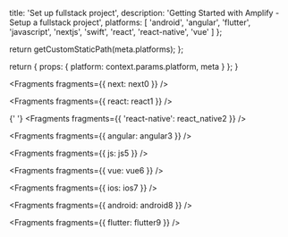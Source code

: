 
  title: 'Set up fullstack project',
  description: 'Getting Started with Amplify - Setup a fullstack project',
  platforms: [
    'android',
    'angular',
    'flutter',
    'javascript',
    'nextjs',
    'swift',
    'react',
    'react-native',
    'vue'
  ]
};

  return getCustomStaticPath(meta.platforms);
};

  return {
    props: {
      platform: context.params.platform,
      meta
    }
  };
}


<Fragments fragments={{ next: next0 }} />


<Fragments fragments={{ react: react1 }} />


{' '}
<Fragments fragments={{ 'react-native': react_native2 }} />


<Fragments fragments={{ angular: angular3 }} />


<Fragments fragments={{ js: js5 }} />


<Fragments fragments={{ vue: vue6 }} />


<Fragments fragments={{ ios: ios7 }} />


<Fragments fragments={{ android: android8 }} />


<Fragments fragments={{ flutter: flutter9 }} />
